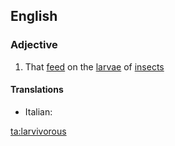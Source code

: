 ==English==

===Adjective===
{{en-adj}}

# {{especially|of fish}} That [[feed]] on the [[larva]]e of [[insect]]s

====Translations====
{{top}}
* Italian: {{t-|it|larvivoro}}
{{mid}}

{{bottom}}

[[ta:larvivorous]]